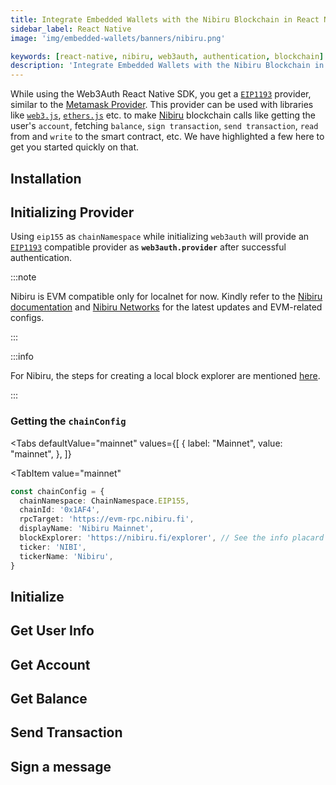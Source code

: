 ```yaml
---
title: Integrate Embedded Wallets with the Nibiru Blockchain in React Native
sidebar_label: React Native
image: 'img/embedded-wallets/banners/nibiru.png'

keywords: [react-native, nibiru, web3auth, authentication, blockchain]
description: 'Integrate Embedded Wallets with the Nibiru Blockchain in React Native | Embedded Wallets'
---
```



<SEO
  title="Integrate Embedded Wallets with the Nibiru Blockchain in React Native"
  description="Integrate Embedded Wallets with the Nibiru Blockchain in React Native | Embedded Wallets"
  image="https://docs.metamask.io/img/embedded-wallets/banners/nibiru.png"
  slug="/embedded-wallets/connect-blockchain/evm/nibiru/react-native"
/>

While using the Web3Auth React Native SDK, you get a [`EIP1193`](https://eips.ethereum.org/EIPS/eip-1193) provider, similar to the [Metamask Provider](https://docs.metamask.io/guide/ethereum-provider.html). This provider can be used with libraries like [`web3.js`](https://web3js.readthedocs.io/en/v1.2.8/getting-started.html), [`ethers.js`](https://docs.ethers.io/v5/getting-started/) etc. to make [Nibiru](https://nibiru.fi/) blockchain calls like getting the user's `account`, fetching `balance`, `sign transaction`, `send transaction`, `read` from and `write` to the smart contract, etc. We have highlighted a few here to get you started quickly on that.

## Installation

<InstallationSnippet />

## Initializing Provider

Using `eip155` as `chainNamespace` while initializing `web3auth` will provide an [`EIP1193`](https://eips.ethereum.org/EIPS/eip-1193) compatible provider as **`web3auth.provider`** after successful authentication.

:::note

Nibiru is EVM compatible only for localnet for now. Kindly refer to the [Nibiru documentation](https://nibiru.fi/docs/dev/evm/) and [Nibiru Networks](https://nibiru.fi/docs/dev/networks/#evm-network-configs) for the latest updates and EVM-related configs.

:::

:::info

For Nibiru, the steps for creating a local block explorer are mentioned [here](https://nibiru.fi/docs/dev/evm/quickstart.html#_4-local-explorer-optional).

:::

### Getting the `chainConfig`

<Tabs
 defaultValue="mainnet"
  values={[
    { label: "Mainnet", value: "mainnet", },
  ]}
>
<TabItem
  value="mainnet"
>

```typescript
const chainConfig = {
  chainNamespace: ChainNamespace.EIP155,
  chainId: '0x1AF4',
  rpcTarget: 'https://evm-rpc.nibiru.fi',
  displayName: 'Nibiru Mainnet',
  blockExplorer: 'https://nibiru.fi/explorer', // See the info placard above
  ticker: 'NIBI',
  tickerName: 'Nibiru',
}
```

</TabItem>
</Tabs>

## Initialize

<InitialisationSnippet />

## Get User Info

<UserInfoSnippet />

## Get Account

<GetAccountSnippet />

## Get Balance

<GetBalanceSnippet />

## Send Transaction

<SendTransactionSnippet />

## Sign a message

<SignMessageSnippet />
